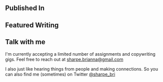 
<SEO title="Brianna Sharpe - Alberta based freelance writer and essayist" />

## Published In

<LogoList />

## Featured Writing

<FeaturedList />

## Talk with me

<Headshot />

I'm currently accepting a limited number of assignments and copywriting gigs. Feel free to reach out at [sharpe.brianna@gmail.com](mailto:sharpe.brianna@gmail.com)

I also just like hearing things from people and making connections. So you can also find me (sometimes) on Twitter [@sharpe_bri](https://twitter.com/sharpe_bri)
